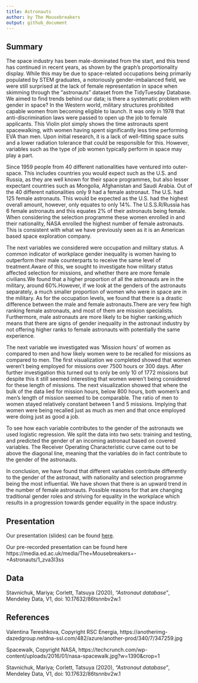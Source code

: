 ```yaml
---
title: Astronauts
author: by The Mousebreakers
output: github_document
---
```


## Summary

The space industry has been male-dominated from the start, and this trend has continued in recent years, as shown by the graph’s proportionality display.
While this may be due to space-related occupations being primarily populated by STEM graduates, a notoriously gender-imbalanced field, we were still surprised at the lack of female representation in space when skimming through the "astronauts" dataset from the TidyTuesday Database.
We aimed to find trends behind our data; is there a systematic problem with gender in space? 
In the Western world, military structures prohibited capable women from becoming eligible to launch. It was only in 1978 that anti-discrimination laws were passed to open up the job to female applicants.
This Violin plot simply shows the time astronauts spent spacewalking, with women having spent significantly less time performing EVA than men.
Upon initial research, it is a lack of well-fitting space suits and a lower radiation tolerance that could be responsible for this. However, variables such as the type of job women typically perform in space may play a part.

Since 1959 people from 40 different nationalities have ventured into outer-space. This includes countries you would expect such as the U.S. and Russia, as they are well known for their space programmes, but also lesser expectant countries such as Mongolia, Afghanistan and Saudi Arabia. 
Out of the 40 different nationalities only 9 had a female astronaut. The U.S. had 125 female astronauts. This would be expected as the U.S. had the highest overall amount,  however, only equates to only 14%. The U.S.S.R/Russia has 6 female astronauts and this equates 2% of their astronauts being female.
When considering the selection programme these women enrolled in and their nationality, NASA enrolled the highest number of female astronauts. This is consistent with what we have previously seen as it is an American based space exploration company. 

The next variables we considered were occupation and military status. A common indicator of workplace gender inequality is women having to outperform their male counterparts to receive the same level of treatment.Aware of this, we sought to investigate how military status affected selection for missions, and whether there are more female civilians.We found that a higher proportion of all the astronauts are in the military, around 60%.However, if we look at the genders of the astronauts separately, a much smaller proportion of women who were in space are in the military.
As for the occupation levels, we found that there is a drastic difference between the male and female astronauts.There are very few high ranking female astronauts, and most of them are mission specialists. Furthermore, male astronauts are more likely to be higher ranking,which means that there are signs of gender inequality in the astronaut industry by not offering higher ranks to female astronauts with potentially the same experience.

The next variable we investigated was ‘Mission hours’ of women as compared to men and how likely women were to be recalled for missions as compared to men. The first visualization we completed showed that women weren’t being employed for missions over 7500 hours or 300 days. After further investigation this turned out to only be only 10 of 1772 missions but despite this it still seemed interesting that women weren’t being considered for these length of missions. The next visualization showed that where the bulk of the data lied for mission hours, below 800 hours, both women’s and men’s length of mission seemed to be comparable. The ratio of men to women stayed relatively constant between 1 and 5 missions. Implying that women were being recalled just as much as men and that once employed were doing just as good a job.

To see how each variable contributes to the gender of the astronauts we used logistic regression. We split the data into two sets: training and testing, and predicted the gender of an incoming astronaut based on covered variables. The Receiver Operating Characteristic curve came out to be above the diagonal line, meaning that the variables do in fact contribute to the gender of the astronauts.

In conclusion, we have found that different variables contribute differently to the gender of the astronaut,  with nationality and selection programme being the most influential. We have shown that there is an upward trend in the number of female astronauts. Possible reasons for that are changing traditional gender roles and striving for equality in the workplace which results in a progression towards gender equality in the space industry.


## Presentation

Our presentation (slides) can be found [here](https://ids-s1-20.github.io/project-the_mousebreakers/).

Our pre-recorded presentation can be found here https://media.ed.ac.uk/media/The+Mousebreakers+-+Astronauts/1_zva3l3ss

## Data 

Stavnichuk, Mariya; Corlett, Tatsuya (2020), *"Astronaut database"*, Mendeley Data, V1, doi: 10.17632/86tsnnbv2w.1

## References

Valentina Tereshkova, Copyright RSC Energia, https://anotherimg-dazedgroup.netdna-ssl.com/482/azure/another-prod/340/7/347259.jpg

Spacewalk, Copyright NASA,
https://techcrunch.com/wp-content/uploads/2016/01/nasa-spacewalk.jpg?w=1390&crop=1

Stavnichuk, Mariya; Corlett, Tatsuya (2020), *"Astronaut database"*, Mendeley Data, V1, doi: 10.17632/86tsnnbv2w.1
